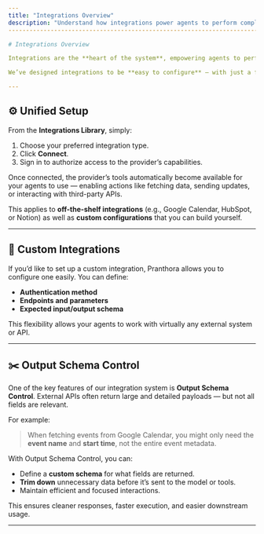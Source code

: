 ```yaml
---
title: "Integrations Overview"
description: "Understand how integrations power agents to perform complex tasks."
---------------------------------------------------------------------------------

# Integrations Overview

Integrations are the **heart of the system**, empowering agents to perform more complex and intelligent interactions.

We’ve designed integrations to be **easy to configure** — with just a few clicks, you can connect external systems and make them available for your agents to use. This creates a **unified integration layer** that lets your voice agents access external data and perform actions seamlessly.

---
```


## ⚙️ Unified Setup

From the **Integrations Library**, simply:

1. Choose your preferred integration type.
2. Click **Connect**.
3. Sign in to authorize access to the provider’s capabilities.

Once connected, the provider’s tools automatically become available for your agents to use — enabling actions like fetching data, sending updates, or interacting with third-party APIs.

This applies to **off-the-shelf integrations** (e.g., Google Calendar, HubSpot, or Notion) as well as **custom configurations** that you can build yourself.

---

## 🧩 Custom Integrations

If you’d like to set up a custom integration, Pranthora allows you to configure one easily. You can define:

* **Authentication method**
* **Endpoints and parameters**
* **Expected input/output schema**

This flexibility allows your agents to work with virtually any external system or API.

---

## ✂️ Output Schema Control

One of the key features of our integration system is **Output Schema Control**.
External APIs often return large and detailed payloads — but not all fields are relevant.

For example:

> When fetching events from Google Calendar, you might only need the **event name** and **start time**, not the entire event metadata.

With Output Schema Control, you can:

* Define a **custom schema** for what fields are returned.
* **Trim down** unnecessary data before it’s sent to the model or tools.
* Maintain efficient and focused interactions.

This ensures cleaner responses, faster execution, and easier downstream usage.

---
